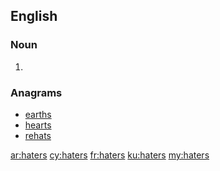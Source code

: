==English==

===Noun===
{{head|en|plural}}

# {{plural of|hater|lang=en}}

===Anagrams===
* [[earths#English|earths]]
* [[hearts#English|hearts]]
* [[rehats#English|rehats]]

[[ar:haters]]
[[cy:haters]]
[[fr:haters]]
[[ku:haters]]
[[my:haters]]